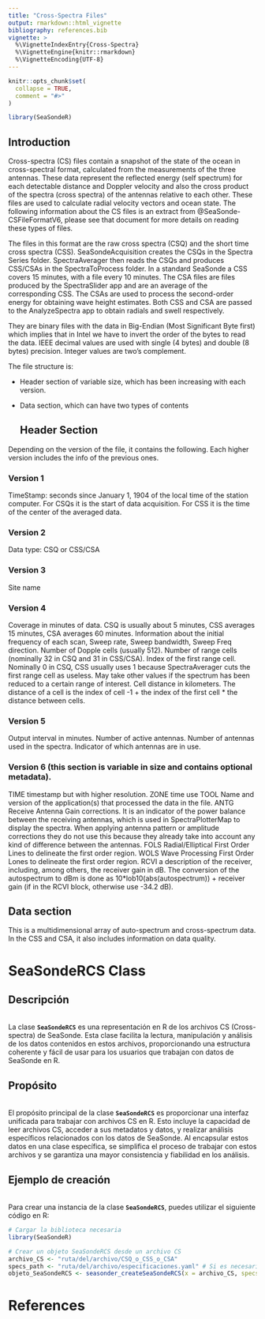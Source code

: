```yaml
---
title: "Cross-Spectra Files"
output: rmarkdown::html_vignette
bibliography: references.bib
vignette: >
  %\VignetteIndexEntry{Cross-Spectra}
  %\VignetteEngine{knitr::rmarkdown}
  %\VignetteEncoding{UTF-8}
---
```


```r
knitr::opts_chunk$set(
  collapse = TRUE,
  comment = "#>"
)
```

```r
library(SeaSondeR)
```

## Introduction

Cross-spectra (CS) files contain a snapshot of the state of the ocean in cross-spectral format, calculated from the measurements of the three antennas. These data represent the reflected energy (self spectrum) for each detectable distance and Doppler velocity and also the cross product of the spectra (cross spectra) of the antennas relative to each other. These files are used to calculate radial velocity vectors and ocean state. The following information about the CS files is an extract from @SeaSonde-CSFileFormatV6, please see that document for more details on reading these types of files.

The files in this format are the raw cross spectra (CSQ) and the short time cross spectra (CSS). SeaSondeAcquisition creates the CSQs in the Spectra Series folder. SpectraAverager then reads the CSQs and produces CSS/CSAs in the SpectraToProcess folder. In a standard SeaSonde a CSS covers 15 minutes, with a file every 10 minutes. The CSA files are files produced by the SpectraSlider app and are an average of the corresponding CSS. The CSAs are used to process the second-order energy for obtaining wave height estimates. Both CSS and CSA are passed to the AnalyzeSpectra app to obtain radials and swell respectively.

They are binary files with the data in Big-Endian (Most Significant Byte first) which implies that in Intel we have to invert the order of the bytes to read the data. IEEE decimal values are used with single (4 bytes) and double (8 bytes) precision. Integer values are two's complement.

The file structure is:

-   Header section of variable size, which has been increasing with each version.

-   Data section, which can have two types of contents

    ## Header Section

Depending on the version of the file, it contains the following. Each higher version includes the info of the previous ones.

### Version 1

TimeStamp: seconds since January 1, 1904 of the local time of the station computer. For CSQs it is the start of data acquisition. For CSS it is the time of the center of the averaged data.

### Version 2

Data type: CSQ or CSS/CSA

### Version 3

Site name

### Version 4

Coverage in minutes of data. CSQ is usually about 5 minutes, CSS averages 15 minutes, CSA averages 60 minutes. Information about the initial frequency of each scan, Sweep rate, Sweep bandwidth, Sweep Freq direction. Number of Dopple cells (usually 512). Number of range cells (nominally 32 in CSQ and 31 in CSS/CSA). Index of the first range cell. Nominally 0 in CSQ, CSS usually uses 1 because SpectraAverager cuts the first range cell as useless. May take other values if the spectrum has been reduced to a certain range of interest. Cell distance in kilometers. The distance of a cell is the index of cell -1 + the index of the first cell \* the distance between cells.

### Version 5

Output interval in minutes. Number of active antennas. Number of antennas used in the spectra. Indicator of which antennas are in use.

### Version 6 (this section is variable in size and contains optional metadata).

TIME timestamp but with higher resolution. ZONE time use TOOL Name and version of the application(s) that processed the data in the file. ANTG Receive Antenna Gain corrections. It is an indicator of the power balance between the receiving antennas, which is used in SpectraPlotterMap to display the spectra. When applying antenna pattern or amplitude corrections they do not use this because they already take into account any kind of difference between the antennas. FOLS Radial/Elliptical First Order Lines to delineate the first order region. WOLS Wave Processing First Order Lones to delineate the first order region. RCVI a description of the receiver, including, among others, the receiver gain in dB. The conversion of the autospectrum to dBm is done as 10\*lob10(abs(autospectrum)) + receiver gain (if in the RCVI block, otherwise use -34.2 dB).

## Data section

This is a multidimensional array of auto-spectrum and cross-spectrum data. In the CSS and CSA, it also includes information on data quality.

# **SeaSondeRCS Class**

## **Descripción**

\
La clase **`SeaSondeRCS`** es una representación en R de los archivos CS (Cross-spectra) de SeaSonde. Esta clase facilita la lectura, manipulación y análisis de los datos contenidos en estos archivos, proporcionando una estructura coherente y fácil de usar para los usuarios que trabajan con datos de SeaSonde en R.

## **Propósito**

\
El propósito principal de la clase **`SeaSondeRCS`** es proporcionar una interfaz unificada para trabajar con archivos CS en R. Esto incluye la capacidad de leer archivos CS, acceder a sus metadatos y datos, y realizar análisis específicos relacionados con los datos de SeaSonde. Al encapsular estos datos en una clase específica, se simplifica el proceso de trabajar con estos archivos y se garantiza una mayor consistencia y fiabilidad en los análisis.

## **Ejemplo de creación**

\
Para crear una instancia de la clase **`SeaSondeRCS`**, puedes utilizar el siguiente código en R:

```r

# Cargar la biblioteca necesaria
library(SeaSondeR)

# Crear un objeto SeaSondeRCS desde un archivo CS
archivo_CS <- "ruta/del/archivo/CSQ_o_CSS_o_CSA"
specs_path <- "ruta/del/archivo/especificaciones.yaml" # Si es necesario
objeto_SeaSondeRCS <- seasonder_createSeaSondeRCS(x = archivo_CS, specs_path = specs_path)

```

# References
